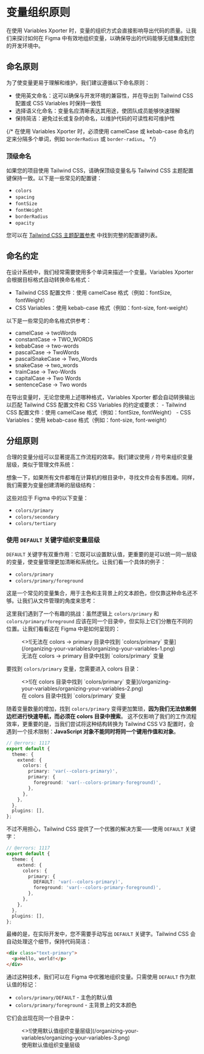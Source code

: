 
# 变量组织原则

在使用 Variables Xporter 时，变量的组织方式会直接影响导出代码的质量。让我们来探讨如何在 Figma 中有效地组织变量，以确保导出的代码能够无缝集成到您的开发环境中。

## 命名原则

为了使变量更易于理解和维护，我们建议遵循以下命名原则：

- 使用英文命名：这可以确保与开发环境的兼容性，并在导出到 Tailwind CSS 配置或 CSS Variables 时保持一致性
- 选择语义化命名：变量名应清晰表达其用途，使团队成员能够快速理解
- 保持简洁：避免过长或复杂的命名，以维护代码的可读性和可维护性

{/* <Callout type="info" emoji="ℹ️">
  在使用 Variables Xporter 时，必须使用 camelCase 或 kebab-case 命名约定来分隔多个单词，例如 `borderRadius` 或 `border-radius`。
</Callout> */}

### 顶级命名

如果您的项目使用 Tailwind CSS，请确保顶级变量名与 Tailwind CSS 主题配置键保持一致。以下是一些常见的配置键：

- `colors`
- `spacing`
- `fontSize`
- `fontWeight`
- `borderRadius`
- `opacity`

您可以在 [Tailwind CSS 主题配置参考](https://tailwindcss.com/docs/theme#theme-variable-namespaces) 中找到完整的配置键列表。

## 命名约定

在设计系统中，我们经常需要使用多个单词来描述一个变量。Variables Xporter 会根据目标格式自动转换命名格式：

- Tailwind CSS 配置文件：使用 camelCase 格式（例如：fontSize, fontWeight）
- CSS Variables：使用 kebab-case 格式（例如：font-size, font-weight）

以下是一些常见的命名格式供参考：
- camelCase -> twoWords
- constantCase -> TWO_WORDS
- kebabCase -> two-words
- pascalCase -> TwoWords
- pascalSnakeCase -> Two_Words
- snakeCase -> two_words
- trainCase -> Two-Words
- capitalCase -> Two Words
- sentenceCase -> Two words

<Callout type="info" emoji="ℹ️">
  在导出变量时，无论您使用上述哪种格式，Variables Xporter 都会自动转换输出以匹配 Tailwind CSS 配置文件和 CSS Variables 的约定或要求：
  - Tailwind CSS 配置文件：使用 camelCase 格式（例如：fontSize, fontWeight）
  - CSS Variables：使用 kebab-case 格式（例如：font-size, font-weight）
</Callout>

## 分组原则

合理的变量分组可以显著提高工作流程的效率。我们建议使用 `/` 符号来组织变量层级，类似于管理文件系统：

想象一下，如果所有文件都堆在计算机的根目录中，寻找文件会有多困难。同样，我们需要为变量创建清晰的层级结构：

<FileTree>
  <FileTree.Folder name="colors" defaultOpen>
    <FileTree.File name="primary" />
    <FileTree.File name="secondary" />
    <FileTree.File name="tertiary" />
    <FileTree.File name="..." />
  </FileTree.Folder>
</FileTree>

这些对应于 Figma 中的以下变量：

- `colors/primary`
- `colors/secondary`
- `colors/tertiary`

### 使用 `DEFAULT` 关键字组织变量层级

`DEFAULT` 关键字有双重作用：它既可以设置默认值，更重要的是可以统一同一层级的变量，使变量管理更加清晰和系统化。让我们看一个具体的例子：

- `colors/primary`
- `colors/primary/foreground`

这是一个常见的变量集合，用于主色和主背景上的文本颜色，但仅靠这种命名还不够。让我们从文件管理的角度来思考：

<FileTree>
  <FileTree.Folder name="colors" defaultOpen>
    <FileTree.File name="primary" />
    <FileTree.Folder name="primary" defaultOpen>
      <FileTree.File name="foreground" />
    </FileTree.Folder>
  </FileTree.Folder>
</FileTree>

这里我们遇到了一个有趣的挑战：虽然逻辑上 `colors/primary` 和 `colors/primary/foreground` 应该在同一个目录中，但实际上它们分散在不同的位置。让我们看看这在 Figma 中是如何呈现的：

<figure className="mt-6">
  <>![无法在 colors -> primary 目录中找到 `colors/primary` 变量](/organizing-your-variables/organizing-your-variables-1.png)</>
  <figcaption>
    无法在 colors -> primary 目录中找到 `colors/primary` 变量
  </figcaption>
</figure>

要找到 `colors/primary` 变量，您需要进入 colors 目录：

<figure className="mt-6">
  <>![在 colors 目录中找到 `colors/primary` 变量](/organizing-your-variables/organizing-your-variables-2.png)</>
  <figcaption>
    在 colors 目录中找到 `colors/primary` 变量
  </figcaption>
</figure>

随着变量数量的增加，找到 `colors/primary` 变得更加繁琐，**因为我们无法依赖侧边栏进行快速导航，而必须在 colors 目录中搜索**。
这不仅影响了我们的工作流程效率，更重要的是，当我们尝试将这种结构转换为 Tailwind CSS V3 配置时，会遇到一个技术限制：**JavaScript 对象不能同时将同一个键用作值和对象**。

```ts twoslash
// @errors: 1117
export default {
  theme: {
    extend: {
      colors: {
        primary: 'var(--colors-primary)', 
        primary: {
          foreground: 'var(--colors-primary-foreground)',
        },
      },
    },
  },
  plugins: [],
};
```

不过不用担心，Tailwind CSS 提供了一个优雅的解决方案——使用 `DEFAULT` 关键字：

```ts twoslash
// @errors: 1117
export default {
  theme: {
    extend: {
      colors: {
        primary: {
          DEFAULT: 'var(--colors-primary)',
          foreground: 'var(--colors-primary-foreground)',
        },
      },
    },
  },
  plugins: [],
};
```

最棒的是，在实际开发中，您不需要手动写出 `DEFAULT` 关键字。Tailwind CSS 会自动处理这个细节，保持代码简洁：

```html
<div class="text-primary">
  <p>Hello, world!</p>
</div>
```

通过这种技术，我们可以在 Figma 中优雅地组织变量。只需使用 `DEFAULT` 作为默认值的标记：

- `colors/primary/DEFAULT` - 主色的默认值
- `colors/primary/foreground` - 主背景上的文本颜色

它们会出现在同一个目录中：

<figure className="mt-6">
  <>![使用默认值组织变量层级](/organizing-your-variables/organizing-your-variables-3.png)</>
  <figcaption>
    使用默认值组织变量层级
  </figcaption>
</figure>

